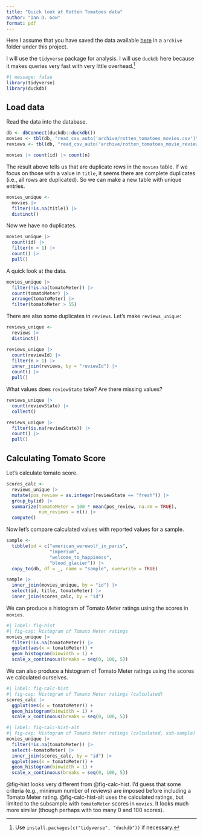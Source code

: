 ```yaml
---
title: "Quick look at Rotten Tomatoes data"
author: "Ian D. Gow"
format: pdf
---
```


Here I assume that you have saved the data available [here](https://www.kaggle.com/datasets/andrezaza/clapper-massive-rotten-tomatoes-movies-and-reviews) in a `archive` folder under this project.

I will use the `tidyverse` package for analysis.
I will use `duckdb` here because it makes queries very fast with very little overhead.^[Use `install.packages(c("tidyverse", "duckdb"))` if necessary.]

```r
#| message: false
library(tidyverse)
library(duckdb)
```

## Load data

Read the data into the database.

```r
db <- dbConnect(duckdb::duckdb())
movies <- tbl(db, "read_csv_auto('archive/rotten_tomatoes_movies.csv')")
reviews <- tbl(db, "read_csv_auto('archive/rotten_tomatoes_movie_reviews.csv')")
```

```r
movies |> count(id) |> count(n)
```

The result above tells us that are duplicate rows in the `movies` table.
If we focus on those with a value in `title`, it seems there are complete duplicates (i.e., all rows are duplicated).
So we can make a new table with unique entries.

```r
movies_unique <-
  movies |> 
  filter(!is.na(title)) |> 
  distinct() 
```

Now we have no duplicates.

```r
movies_unique |> 
  count(id) |> 
  filter(n > 1) |>
  count() |>
  pull()
```

A quick look at the data.

```r
movies_unique |>
  filter(!is.na(tomatoMeter)) |>
  count(tomatoMeter) |> 
  arrange(tomatoMeter) |>
  filter(tomatoMeter > 55) 
```

There are also some duplicates in `reviews`.
Let's make `reviews_unique`:

```r
reviews_unique <-
  reviews |> 
  distinct() 

reviews_unique |>
  count(reviewId) |> 
  filter(n > 1) |>
  inner_join(reviews, by = "reviewId") |>
  count() |>
  pull()
```

What values does `reviewState` take?
Are there missing values?

```r
reviews_unique |>
  count(reviewState) |>
  collect()

reviews_unique |>
  filter(is.na(reviewState)) |>
  count() |>
  pull()
```

## Calculating Tomato Score

Let's calculate tomato score.

```r
scores_calc <-
  reviews_unique |>
  mutate(pos_review = as.integer(reviewState == "fresh")) |>
  group_by(id) |>
  summarize(tomatoMeter = 100 * mean(pos_review, na.rm = TRUE),
            num_reviews = n()) |>
  compute()
```

Now let's compare calculated values with reported values for a sample.

```r
sample <- 
  tibble(id = c("american_werewolf_in_paris",
                "imperium",
                "welcome_to_happiness",
                "blood_glacier")) |>
  copy_to(db, df = _, name = "sample", overwrite = TRUE)
```

```r
sample |>
  inner_join(movies_unique, by = "id") |>
  select(id, title, tomatoMeter) |>
  inner_join(scores_calc, by = "id")
```

We can produce a histogram of Tomato Meter ratings using the scores in `movies`.

```r
#| label: fig-hist
#| fig-cap: Histogram of Tomato Meter ratings
movies_unique |>
  filter(!is.na(tomatoMeter)) |>
  ggplot(aes(x = tomatoMeter)) +
  geom_histogram(binwidth = 1) +
  scale_x_continuous(breaks = seq(0, 100, 5))
```

We can also produce a histogram of Tomato Meter ratings using the scores we calculated ourselves.

```r
#| label: fig-calc-hist
#| fig-cap: Histogram of Tomato Meter ratings (calculated)
scores_calc |>
  ggplot(aes(x = tomatoMeter)) +
  geom_histogram(binwidth = 1) +
  scale_x_continuous(breaks = seq(0, 100, 5))
```

```r
#| label: fig-calc-hist-alt
#| fig-cap: Histogram of Tomato Meter ratings (calculated, sub-sample)
movies_unique |>
  filter(!is.na(tomatoMeter)) |>
  select(-tomatoMeter) |>
  inner_join(scores_calc, by = "id") |>
  ggplot(aes(x = tomatoMeter)) +
  geom_histogram(binwidth = 1) +
  scale_x_continuous(breaks = seq(0, 100, 5))
```

@fig-hist looks very different from @fig-calc-hist.
I'd guess that some criteria (e.g., minimum number of reviews) are imposed before including a Tomato Meter rating.
@fig-calc-hist-alt uses the calculated ratings, but limited to the subsample with `tomatoMeter` scores in `movies`.
It looks much more similar (though perhaps with too many 0 and 100 scores).

